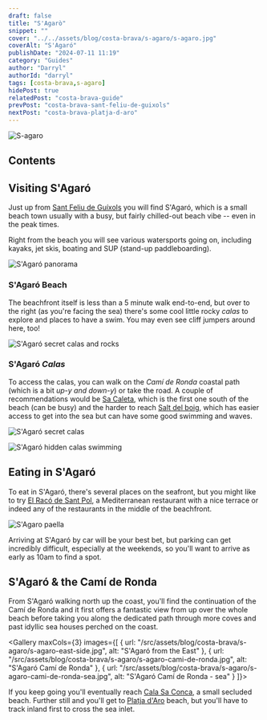 ```yaml
---
draft: false
title: "S'Agarò"
snippet: ""
cover: "../../assets/blog/costa-brava/s-agaro/s-agaro.jpg"
coverAlt: "S'Agaró"
publishDate: "2024-07-11 11:19"
category: "Guides"
author: "Darryl"
authorId: "darryl"
tags: [costa-brava,s-agaro]
hidePost: true
relatedPost: "costa-brava-guide"
prevPost: "costa-brava-sant-feliu-de-guixols"
nextPost: "costa-brava-platja-d-aro"
---
```



![S-agaro](../../assets/blog/costa-brava/s-agaro/s-agaro.jpg)

## Contents

## Visiting S'Agaró

Just up from [Sant Feliu de Guíxols](/blog/costa-brava-sant-feliu-de-guixols) you will find S'Agaró, which is a small beach town usually with a busy, but fairly chilled-out beach vibe -- even in the peak times.

Right from the beach you will see various watersports going on, including kayaks, jet skis, boating and SUP (stand-up paddleboarding).

![S'Agaró panorama](../../assets/blog/costa-brava/s-agaro/s-agaro-panorama.jpg)

### S'Agaró Beach

The beachfront itself is less than a 5 minute walk end-to-end, but over to the right (as you're facing the sea) there's some cool little rocky _calas_ to explore and places to have a swim. You may even see cliff jumpers around here, too!

![S'Agaró secret calas and rocks](../../assets/blog/costa-brava/s-agaro/s-agaro-calas-rocks.jpg)

### S'Agaró _Calas_
To access the calas, you can walk on the _Camí de Ronda_ coastal path (which is a bit _up-y and down-y_) or take the road. A couple of recommendations would be [Sa Caleta](https://maps.app.goo.gl/m2bBhKGn3SJz8aECA), which is the first one south of the beach (can be busy) and the harder to reach [Salt del boig](https://maps.app.goo.gl/q649dxPJnd2Yxoxh7), which has easier access to get into the sea but can have some good swimming and waves.

![S'Agaró secret calas](../../assets/blog/costa-brava/s-agaro/s-agaro-secret-calas.jpg)

![S'Agaró hidden calas swimming](../../assets/blog/costa-brava/s-agaro/s-agaro-hidden-calas-swimming.jpg)

## Eating in S'Agaró

To eat in S'Agaró, there's several places on the seafront, but you might like to try [El Racó de Sant Pol](https://maps.app.goo.gl/pH9NorKGyMwSPXea6), a Mediterranean restaurant with a nice terrace or indeed any of the restaurants in the middle of the beachfront.

![S'Agaro paella](../../assets/blog/costa-brava/s-agaro/s-agaro-paella.jpg)


Arriving at S'Agaró by car will be your best bet, but parking can get incredibly difficult, especially at the weekends, so you'll want to arrive as early as 10am to find a spot.

## S'Agaró & the Camí de Ronda

From S'Agaró walking north up the coast, you'll find the continuation of the Camí de Ronda and it first offers a fantastic view from up over the whole beach before taking you along the dedicated path through more coves and past idyllic sea houses perched on the coast.

<Gallery maxCols={3} images={[
  { url: "/src/assets/blog/costa-brava/s-agaro/s-agaro-east-side.jpg", alt: "S'Agaró from the East" },
  { url: "/src/assets/blog/costa-brava/s-agaro/s-agaro-cami-de-ronda.jpg", alt: "S'Agaró Camí de Ronda" },
  { url: "/src/assets/blog/costa-brava/s-agaro/s-agaro-cami-de-ronda-sea.jpg", alt: "S'Agaró Camí de Ronda - sea" }
]}></Gallery>

If you keep going you'll eventually reach [Cala Sa Conca](https://maps.app.goo.gl/rpjcf4tsvCcfTC6A7), a small secluded beach. Further still and you'll get to [Platja d'Aro](/blog/costa-brava-platja-d-aro) beach, but you'll have to track inland first to cross the sea inlet.


